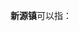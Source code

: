 '''新源镇'''可以指：
{{PRC admin/disambig|22/07/24/110/000|63/28/23/100/000|65/40/25/100/000}}
{{disambig|cat=三字中国镇名消歧义}}